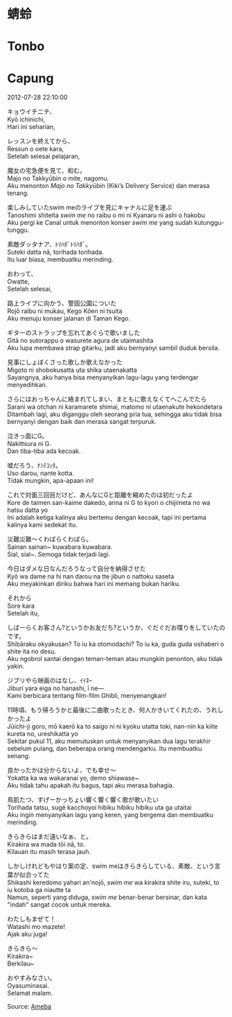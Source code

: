 # 蜻蛉  
# Tonbo  
# Capung

2012-07-28 22:10:00  

キョウイチニチ、  
Kyō ichinichi,  
Hari ini seharian,

レッスンを終えてから、  
Ressun o oete kara,  
Setelah selesai pelajaran,

魔女の宅急便を見て、和む。  
Majo no Takkyūbin o mite, nagomu.  
Aku menonton *Majo no Takkyūbin* (Kiki’s Delivery Service) dan merasa tenang.

楽しみしていたswim meのライブを見にキャナルに足を運ぶ  
Tanoshimi shiteita *swim me* no raibu o mi ni Kyanaru ni ashi o hakobu  
Aku pergi ke Canal untuk menonton konser *swim me* yang sudah kutunggu-tunggu.

素敵ダッタナア、ﾄﾘﾊﾀﾞﾄﾘﾊﾀﾞ。  
Suteki datta nā, torihada torihada.  
Itu luar biasa, membuatku merinding.

おわって、  
Owatte,  
Setelah selesai,

路上ライブに向かう、警固公園についた  
Rojō raibu ni mukau, Kego Kōen ni tsuita  
Aku menuju konser jalanan di Taman Kego.

ギターのストラップを忘れてあぐらで歌いました  
Gitā no sutorappu o wasurete agura de utaimashita  
Aku lupa membawa strap gitarku, jadi aku bernyanyi sambil duduk bersila.

見事にしょぼくさった歌しか歌えなかった  
Migoto ni shobokusatta uta shika utaenakatta  
Sayangnya, aku hanya bisa menyanyikan lagu-lagu yang terdengar menyedihkan.

さらにはおっちゃんに絡まれてしまい、まともに歌えなくてへこんでたら  
Sarani wa otchan ni karamarete shimai, matomo ni utaenakute hekondetara  
Ditambah lagi, aku diganggu oleh seorang pria tua, sehingga aku tidak bisa bernyanyi dengan baik dan merasa sangat terpuruk.

泣きっ面にG。  
Nakittsura ni G.  
Dan tiba-tiba ada kecoak.

嘘だろう、ﾅﾝﾃｺｯﾀ。  
Uso darou, nante kotta.  
Tidak mungkin, apa-apaan ini!

これで対面三回目だけど、あんなにGと距離を縮めたのは初だったよ  
Kore de taimen san-kaime dakedo, anna ni G to kyori o chijimeta no wa hatsu datta yo  
Ini adalah ketiga kalinya aku bertemu dengan kecoak, tapi ini pertama kalinya kami sedekat itu.

災難災難～くわばらくわばら。  
Sainan sainan~ kuwabara kuwabara.  
Sial, sial~. Semoga tidak terjadi lagi.

今日はダメな日なんだろうなって自分を納得させた  
Kyō wa dame na hi nan darou na tte jibun o nattoku saseta  
Aku meyakinkan diriku bahwa hari ini memang bukan hariku.

それから  
Sore kara  
Setelah itu,

しばーらくお客さん?というかお友だち?というか、ぐだぐだお喋りをしていたのです。  
Shibāraku okyakusan? To iu ka otomodachi? To iu ka, guda guda oshaberi o shite ita no desu.  
Aku ngobrol santai dengan teman-teman atau mungkin penonton, aku tidak yakin.

ジブリやら映画のはなし、ｲｲﾈｰ  
Jiburi yara eiga no hanashi, ī ne—  
Kami berbicara tentang film-film Ghibli, menyenangkan!

11時頃、もう帰ろうかと最後に二曲歌ったとき、何人かきいてくれたの、うれしかったよ  
Jūichi-ji goro, mō kaerō ka to saigo ni ni kyoku utatta toki, nan-nin ka kiite kureta no, ureshikatta yo  
Sekitar pukul 11, aku memutuskan untuk menyanyikan dua lagu terakhir sebelum pulang, dan beberapa orang mendengarku. Itu membuatku senang.

良かったかは分からないよ、でも幸せ～  
Yokatta ka wa wakaranai yo, demo shiawase~  
Aku tidak tahu apakah itu bagus, tapi aku merasa bahagia.

鳥肌たつ、すげーかっちょい響く響く響く歌が歌いたい  
Torihada tatsu, sugē kacchoyoi hibiku hibiku hibiku uta ga utaitai  
Aku ingin menyanyikan lagu yang keren, yang bergema dan membuatku merinding.

きらきらはまだ遠いなぁ、と。  
Kirakira wa mada tōi nā, to.  
Kilauan itu masih terasa jauh.

しかしけれどもやはり案の定、swim meはきらきらしている、素敵、という言葉が似合ってた  
Shikashi keredomo yahari an'nojō, *swim me* wa kirakira shite iru, suteki, to iu kotoba ga niautte ta  
Namun, seperti yang diduga, *swim me* benar-benar bersinar, dan kata "indah" sangat cocok untuk mereka.

わたしもまぜて！  
Watashi mo mazete!  
Ajak aku juga!

きらきら～  
Kirakira~  
Berkilau~

おやすみなさい。  
Oyasuminasai.  
Selamat malam.

Source: [Ameba](https://ameblo.jp/arihara6/entry-11314484828.html)